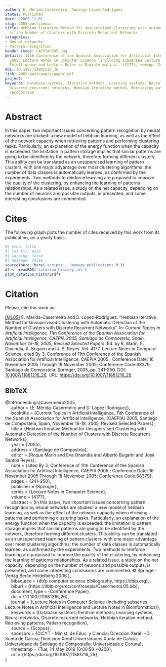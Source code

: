```yaml
---
author: E. Mérida-Casermeiro, Domingo López-Rodríguez
Status: Published
date: '2005-11-01'
slug: 2005-postcaepia
title: Hebbian Iterative Method for Unsupervised Clustering with Automatic Detection
  of the Number of Clusters with Discrete Recurrent Networks
categories:
- Neural networks
- Pattern recognition
header_image: CAEPIA2005.png
details: 11th Conference of the Spanish Association for Artificial Intelligence (CAEPIA)
  2005, Lecture Notes in Computer Science (including subseries Lecture Notes in Artificial
  Intelligence and Lecture Notes in Bioinformatics), (4177), <em>pp. 241&ndash;250</em>
doi: 10.1007/11881216_26
link: 2005-postcaepia/paper.pdf
project: ''
keywords: Database systems, Iterative methods, Learning systems, Neural networks,
  Discrete recurrent networks, Hebbian iterative method, Retrieving patterns, Pattern
  recognition
---
```



# Abstract


In this paper, two important issues concerning pattern recognition by neural networks are studied: a new model of hebbian learning, as well as the effect of the network capacity when retrieving patterns and performing clustering tasks. Particularly, an explanation of the energy function when the capacity is exceeded: the limitation in pattern storage implies that similar patterns are going to be identified by the network, therefore forming different clusters. This ability can be translated as an unsupervised learning of pattern clusters, with one major advantage over most clustering algorithms: the number of data classes is automatically learned, as confirmed by the experiments. Two methods to reinforce learning are proposed to improve the quality of the clustering, by enhancing the learning of patterns relationships. As a related issue, a study on the net capacity, depending on the number of neurons and possible outputs, is presented, and some interesting conclusions are commented.





# Cites

The following graph plots the number of cites received by this work from its publication, on a yearly basis.

```r
#| echo: false
#| results: asis
#| warning: false
#| message: false
source(here::here('scripts', 'manage_publications.R'))
df <- readRDS('citation_history.rds')
plot_citation_history(df)
```


# Citation
Please, cite this work as:


<a name=bib-Casermeiro2005></a>[[ML05]](#cite-Casermeiro2005) E. Mérida-Casermeiro and D. López-Rodríguez. “Hebbian Iterative Method for Unsupervised Clustering with Automatic Detection of the Number of Clusters with Discrete Recurrent Networks”. In: _Current Topics in Artificial Intelligence, 11th Conference of the Spanish Association for Artificial Intelligence, CAEPIA 2005, Santiago de Compostela, Spain, November 16-18, 2005, Revised Selected Papers_. Ed. by R. Marín, E. Onaindia, A. Bugarín and J. S. Reyes. Vol. 4177. Lecture Notes in Computer Science. cited By 3; Conference of 11th Conference of the Spanish Association for Artificial Intelligence, CAEPIA 2005 ; Conference Date: 16 November 2005 Through 18 November 2005; Conference Code:68379. Santiago de Compostela: Springer, 2005, pp. 241-250. DOI: [10.1007/11881216\_26](https://doi.org/10.1007%2F11881216%5C_26). URL:
[https://doi.org/10.1007/11881216\_26](https://doi.org/10.1007/11881216\_26).

::: {.callout-note appearance="minimal" collapse=true}

## BibTeX

@InProceedings{Casermeiro2005,<br>&nbsp;&nbsp;&nbsp;&nbsp;  author = {E. Mérida-Casermeiro and D. López-Rodríguez},<br>&nbsp;&nbsp;&nbsp;&nbsp;  booktitle = {Current Topics in Artificial Intelligence, 11th Conference of the Spanish Association for Artificial Intelligence, {CAEPIA} 2005, Santiago de Compostela, Spain, November 16-18, 2005, Revised Selected Papers},<br>&nbsp;&nbsp;&nbsp;&nbsp;  title = {Hebbian Iterative Method for Unsupervised Clustering with Automatic Detection of the Number of Clusters with Discrete Recurrent Networks},<br>&nbsp;&nbsp;&nbsp;&nbsp;  year = {2005},<br>&nbsp;&nbsp;&nbsp;&nbsp;  address = {Santiago de Compostela},<br>&nbsp;&nbsp;&nbsp;&nbsp;  editor = {Roque Marín and Eva Onaindia and Alberto Bugarín and José Santos Reyes},<br>&nbsp;&nbsp;&nbsp;&nbsp;  note = {cited By 3; Conference of 11th Conference of the Spanish Association for Artificial Intelligence, CAEPIA 2005 ; Conference Date: 16 November 2005 Through 18 November 2005; Conference Code:68379},<br>&nbsp;&nbsp;&nbsp;&nbsp;  pages = {241--250},<br>&nbsp;&nbsp;&nbsp;&nbsp;  publisher = {Springer},<br>&nbsp;&nbsp;&nbsp;&nbsp;  series = {Lecture Notes in Computer Science},<br>&nbsp;&nbsp;&nbsp;&nbsp;  volume = {4177},<br>&nbsp;&nbsp;&nbsp;&nbsp;  abstract = {In this paper, two important issues concerning pattern recognition by neural networks are studied: a new model of hebbian learning, as well as the effect of the network capacity when retrieving patterns and performing clustering tasks. Particularly, an explanation of the energy function when the capacity is exceeded: the limitation in pattern storage implies that similar patterns are going to be identified by the network, therefore forming different clusters. This ability can be translated as an unsupervised learning of pattern clusters, with one major advantage over most clustering algorithms: the number of data classes is automatically learned, as confirmed by the experiments. Two methods to reinforce learning are proposed to improve the quality of the clustering, by enhancing the learning of patterns relationships. As a related issue, a study on the net capacity, depending on the number of neurons and possible outputs, is presented, and some interesting conclusions are commented. © Springer-Verlag Berlin Heidelberg 2006.},<br>&nbsp;&nbsp;&nbsp;&nbsp;  bibsource = {dblp computer science bibliography, https://dblp.org},<br>&nbsp;&nbsp;&nbsp;&nbsp;  biburl = {https://dblp.org/rec/conf/caepia/CasermeiroL05.bib},<br>&nbsp;&nbsp;&nbsp;&nbsp;  document_type = {Conference Paper},<br>&nbsp;&nbsp;&nbsp;&nbsp;  doi = {10.1007/11881216\_26},<br>&nbsp;&nbsp;&nbsp;&nbsp;  journal = {Lecture Notes in Computer Science (including subseries Lecture Notes in Artificial Intelligence and Lecture Notes in Bioinformatics)},<br>&nbsp;&nbsp;&nbsp;&nbsp;  keywords = {Database systems; Iterative methods; Learning systems; Neural networks, Discrete recurrent networks; Hebbian iterative method; Retrieving patterns, Pattern recognition},<br>&nbsp;&nbsp;&nbsp;&nbsp;  source = {Scopus},<br>&nbsp;&nbsp;&nbsp;&nbsp;  sponsors = {CICYT - Minist. de Educ. y Ciencia; Direccion Xeral I+D Xunta de Galicia; Direccion Xeral Universidades Xunta de Galicia; Universidade de Santiago de Compostella; Universidade e Coruna},<br>&nbsp;&nbsp;&nbsp;&nbsp;  timestamp = {Tue, 14 May 2019 10:00:50 +0200},<br>&nbsp;&nbsp;&nbsp;&nbsp;  url = {https://doi.org/10.1007/11881216\_26},<br>}

:::



